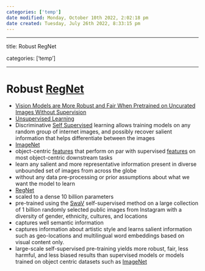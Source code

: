 ```yaml
---
categories: ['temp']
date modified: Monday, October 10th 2022, 2:02:18 pm
date created: Tuesday, July 26th 2022, 8:33:15 pm
---
```


---

title: Robust RegNet

categories: ['temp']

---

# Robust [RegNet](RegNet.qmd)
- [Vision Models are More Robust and Fair When Pretrained on Uncurated Images Without Supervision](https://arxiv.org/abs/2202.08360)
- [Unsupervised Learning](Unsupervised%20Learning.qmd)
- Discriminative [Self Supervised](Self%20Supervised.qmd) learning allows training models on any random group of internet images, and possibly recover salient information that helps differentiate between the images
- [ImageNet](ImageNet.qmd)
- object-centric [features](Features.qmd) that perform on par with supervised [features](Features.qmd) on most object-centric downstream tasks
- learn any salient and more representative information present in diverse unbounded set of images from across the globe
- without any data pre-processing or prior assumptions about what we want the model to learn
- [RegNet](RegNet.qmd)
- scaled to a dense 10 billion parameters
- pre-trained using the [SwaV](SwaV) self-supervised method on a large collection of 1 billion randomly selected public images from Instagram with a diversity of gender, ethnicity, cultures, and locations
- captures well semantic information
- captures information about artistic style and learns salient information such as geo-locations and multilingual word embeddings based on visual content only.
- large-scale self-supervised pre-training yields more robust, fair, less harmful, and less biased results than supervised models or models trained on object centric datasets such as [ImageNet](ImageNet.qmd)



